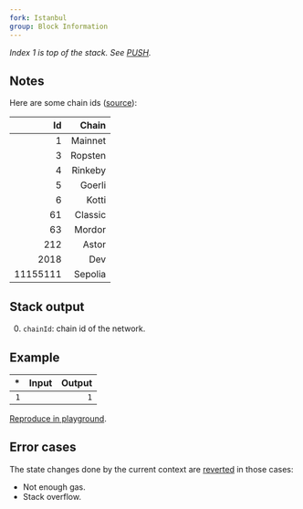 ```yaml
---
fork: Istanbul
group: Block Information
---
```


*Index 1 is top of the stack. See [PUSH](/#60).*

## Notes

Here are some chain ids ([source](https://besu.hyperledger.org/en/stable/Concepts/NetworkID-And-ChainID/)):

| Id | Chain |
|---:|------:|
| 1 | Mainnet |
| 3 | Ropsten |
| 4 | Rinkeby |
| 5 | Goerli |
| 6 | Kotti |
| 61 | Classic |
| 63 | Mordor |
| 212 | Astor |
| 2018 | Dev |
| 11155111 | Sepolia |

## Stack output

0. `chainId`: chain id of the network.

## Example

| * | Input | Output |
|--:|------:|-------:|
| `1` | | `1` |

[Reproduce in playground](/playground?unit=Wei&codeType=Mnemonic&code='CHAINID'_).

## Error cases

The state changes done by the current context are [reverted](#FD) in those cases:
- Not enough gas.
- Stack overflow.
